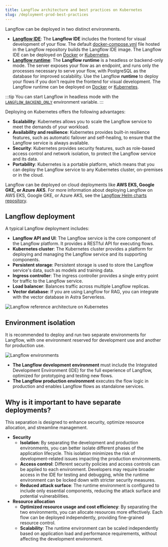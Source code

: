 ```yaml
---
title: Langflow architecture and best practices on Kubernetes
slug: /deployment-prod-best-practices
---
```



Langflow can be deployed in two distinct environments.

* [**Langflow IDE**](/deployment-kubernetes-dev): The **Langflow IDE** includes the frontend for visual development of your flow. The default [docker-compose.yml](https://github.com/langflow-ai/langflow/blob/main/docker_example/docker-compose.yml) file hosted in the Langflow repository builds the Langflow IDE image. The Langflow IDE can be deployed on [Docker](/deployment-docker) or [Kubernetes](/deployment-kubernetes-dev).
* [**Langflow runtime**](/deployment-kubernetes-prod): The **Langflow runtime** is a headless or backend-only mode. The server exposes your flow as an endpoint, and runs only the processes necessary to serve your flow, with PostgreSQL as the database for improved scalability. Use the Langflow **runtime** to deploy your flows if you don't require the frontend for visual development. The Langflow runtime can be deployed on [Docker](/deployment-docker) or [Kubernetes](/deployment-kubernetes-prod).

:::tip
You can start Langflow in headless mode with the [`LANGFLOW_BACKEND_ONLY`](/environment-variables#LANGFLOW_BACKEND_ONLY) environment variable.
:::

Deploying on Kubernetes offers the following advantages:

* **Scalability**: Kubernetes allows you to scale the Langflow service to meet the demands of your workload.
* **Availability and resilience**: Kubernetes provides built-in resilience features, such as automatic failover and self-healing, to ensure that the Langflow service is always available.
* **Security**: Kubernetes provides security features, such as role-based access control and network isolation, to protect the Langflow service and its data.
* **Portability**: Kubernetes is a portable platform, which means that you can deploy the Langflow service to any Kubernetes cluster, on-premises or in the cloud.

Langflow can be deployed on cloud deployments like **AWS EKS, Google GKE, or Azure AKS**. For more information about deploying Langflow on AWS EKS, Google GKE, or Azure AKS, see the [Langflow Helm charts repository](https://github.com/langflow-ai/langflow-helm-charts).

## Langflow deployment

A typical Langflow deployment includes:

* **Langflow API and UI**: The Langflow service is the core component of the Langflow platform. It provides a RESTful API for executing flows.
* **Kubernetes cluster**: The Kubernetes cluster provides a platform for deploying and managing the Langflow service and its supporting components.
* **Persistent storage**: Persistent storage is used to store the Langflow service's data, such as models and training data.
* **Ingress controller**: The ingress controller provides a single entry point for traffic to the Langflow service.
* **Load balancer**: Balances traffic across multiple Langflow replicas.
* **Vector database**: If you are using Langflow for RAG, you can integrate with the vector database in Astra Serverless.

![Langflow reference architecture on Kubernetes](/img/langflow-reference-architecture.png)

## Environment isolation

It is recommended to deploy and run two separate environments for Langflow, with one environment reserved for development use and another for production use.

![Langflow environments](/img/langflow-env.png)

* **The Langflow development environment** must include the Integrated Development Environment (IDE) for the full experience of Langflow, optimized for prototyping and testing new flows.
* **The Langflow production environment** executes the flow logic in production and enables Langflow flows as standalone services.

## Why is it important to have separate deployments?

This separation is designed to enhance security, optimize resource allocation, and streamline management.

* **Security**
  * **Isolation**: By separating the development and production environments, you can better isolate different phases of the application lifecycle. This isolation minimizes the risk of development-related issues impacting the production environments.
  * **Access control**: Different security policies and access controls can be applied to each environment. Developers may require broader access in the IDE for testing and debugging, while the runtime environment can be locked down with stricter security measures.
  * **Reduced attack surface**: The runtime environment is configured to include only essential components, reducing the attack surface and potential vulnerabilities.
* **Resource allocation**
  * **Optimized resource usage and cost efficiency**: By separating the two environments, you can allocate resources more effectively. Each flow can be deployed independently, providing fine-grained resource control.
  * **Scalability**: The runtime environment can be scaled independently based on application load and performance requirements, without affecting the development environment.
